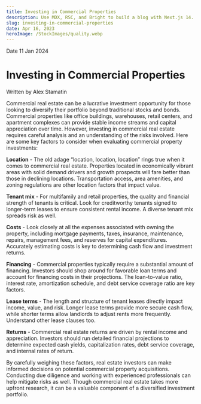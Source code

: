 ```yaml
---
title: Investing in Commercial Properties
description: Use MDX, RSC, and Bright to build a blog with Next.js 14.
slug: investing-in-commercial-properties
date: Apr 16, 2023
heroImage: /StockImages/quality.webp
---
```


<div
	className="blogMainImage"
	style={{
		backgroundImage: `url("/StockImages/quality.webp")`,
	}}
>
	<div className="blogGradient"></div>
	<div className="absolute bottom-0 left-0 p-4 bg-black/50 text-white">
		<div className="flex space-x-2 text-sm">
			<span>Date</span>
			<span>11 Jan 2024</span>
		</div>
		<h1 className="text-4xl font-bold">Investing in Commercial Properties</h1>
	</div>
	<div className="absolute bottom-0 right-0 p-4 bg-black/50 text-white">
		<span className="text-sm">Written by Alex Stamatin</span>
	</div>
</div>

Commercial real estate can be a lucrative investment opportunity for those looking to diversify their portfolio beyond traditional stocks and bonds. Commercial properties like office buildings, warehouses, retail centers, and apartment complexes can provide stable income streams and capital appreciation over time. However, investing in commercial real estate requires careful analysis and an understanding of the risks involved. Here are some key factors to consider when evaluating commercial property investments:

**Location** - The old adage “location, location, location” rings true when it comes to commercial real estate. Properties located in economically vibrant areas with solid demand drivers and growth prospects will fare better than those in declining locations. Transportation access, area amenities, and zoning regulations are other location factors that impact value.

**Tenant mix** - For multifamily and retail properties, the quality and financial strength of tenants is critical. Look for creditworthy tenants signed to longer-term leases to ensure consistent rental income. A diverse tenant mix spreads risk as well.

**Costs** - Look closely at all the expenses associated with owning the property, including mortgage payments, taxes, insurance, maintenance, repairs, management fees, and reserves for capital expenditures. Accurately estimating costs is key to determining cash flow and investment returns.

**Financing** - Commercial properties typically require a substantial amount of financing. Investors should shop around for favorable loan terms and account for financing costs in their projections. The loan-to-value ratio, interest rate, amortization schedule, and debt service coverage ratio are key factors.

**Lease terms** - The length and structure of tenant leases directly impact income, value, and risk. Longer lease terms provide more secure cash flow, while shorter terms allow landlords to adjust rents more frequently. Understand other lease clauses too.

**Returns** - Commercial real estate returns are driven by rental income and appreciation. Investors should run detailed financial projections to determine expected cash yields, capitalization rates, debt service coverage, and internal rates of return.

By carefully weighing these factors, real estate investors can make informed decisions on potential commercial property acquisitions. Conducting due diligence and working with experienced professionals can help mitigate risks as well. Though commercial real estate takes more upfront research, it can be a valuable component of a diversified investment portfolio.
